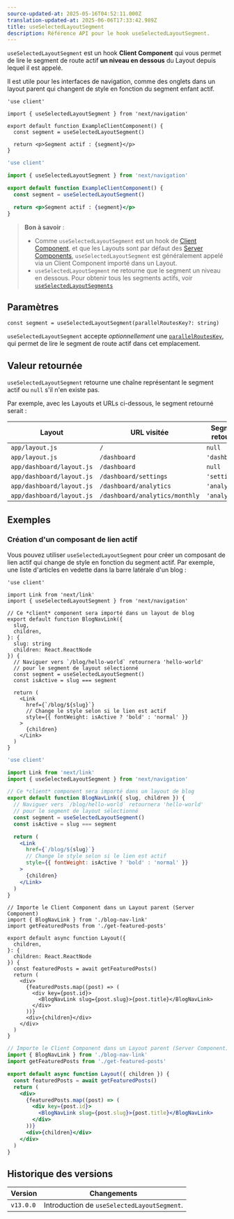 ```yaml
---
source-updated-at: 2025-05-16T04:52:11.000Z
translation-updated-at: 2025-06-06T17:33:42.989Z
title: useSelectedLayoutSegment
description: Référence API pour le hook useSelectedLayoutSegment.
---
```


`useSelectedLayoutSegment` est un hook **Client Component** qui vous permet de lire le segment de route actif **un niveau en dessous** du Layout depuis lequel il est appelé.

Il est utile pour les interfaces de navigation, comme des onglets dans un layout parent qui changent de style en fonction du segment enfant actif.

```tsx filename="app/example-client-component.tsx" switcher
'use client'

import { useSelectedLayoutSegment } from 'next/navigation'

export default function ExampleClientComponent() {
  const segment = useSelectedLayoutSegment()

  return <p>Segment actif : {segment}</p>
}
```

```jsx filename="app/example-client-component.js" switcher
'use client'

import { useSelectedLayoutSegment } from 'next/navigation'

export default function ExampleClientComponent() {
  const segment = useSelectedLayoutSegment()

  return <p>Segment actif : {segment}</p>
}
```

> **Bon à savoir** :
>
> - Comme `useSelectedLayoutSegment` est un hook de [Client Component](/docs/app/building-your-application/rendering/client-components), et que les Layouts sont par défaut des [Server Components](/docs/app/building-your-application/rendering/server-components), `useSelectedLayoutSegment` est généralement appelé via un Client Component importé dans un Layout.
> - `useSelectedLayoutSegment` ne retourne que le segment un niveau en dessous. Pour obtenir tous les segments actifs, voir [`useSelectedLayoutSegments`](/docs/app/api-reference/functions/use-selected-layout-segments)

## Paramètres

```tsx
const segment = useSelectedLayoutSegment(parallelRoutesKey?: string)
```

`useSelectedLayoutSegment` accepte _optionnellement_ une [`parallelRoutesKey`](/docs/app/building-your-application/routing/parallel-routes#useselectedlayoutsegments), qui permet de lire le segment de route actif dans cet emplacement.

## Valeur retournée

`useSelectedLayoutSegment` retourne une chaîne représentant le segment actif ou `null` s'il n'en existe pas.

Par exemple, avec les Layouts et URLs ci-dessous, le segment retourné serait :

| Layout                    | URL visitée                    | Segment retourné |
| ------------------------- | ------------------------------ | ---------------- |
| `app/layout.js`           | `/`                            | `null`           |
| `app/layout.js`           | `/dashboard`                   | `'dashboard'`    |
| `app/dashboard/layout.js` | `/dashboard`                   | `null`           |
| `app/dashboard/layout.js` | `/dashboard/settings`          | `'settings'`     |
| `app/dashboard/layout.js` | `/dashboard/analytics`         | `'analytics'`    |
| `app/dashboard/layout.js` | `/dashboard/analytics/monthly` | `'analytics'`    |

## Exemples

### Création d'un composant de lien actif

Vous pouvez utiliser `useSelectedLayoutSegment` pour créer un composant de lien actif qui change de style en fonction du segment actif. Par exemple, une liste d'articles en vedette dans la barre latérale d'un blog :

```tsx filename="app/blog/blog-nav-link.tsx" switcher
'use client'

import Link from 'next/link'
import { useSelectedLayoutSegment } from 'next/navigation'

// Ce *client* component sera importé dans un layout de blog
export default function BlogNavLink({
  slug,
  children,
}: {
  slug: string
  children: React.ReactNode
}) {
  // Naviguer vers `/blog/hello-world` retournera 'hello-world'
  // pour le segment de layout sélectionné
  const segment = useSelectedLayoutSegment()
  const isActive = slug === segment

  return (
    <Link
      href={`/blog/${slug}`}
      // Change le style selon si le lien est actif
      style={{ fontWeight: isActive ? 'bold' : 'normal' }}
    >
      {children}
    </Link>
  )
}
```

```jsx filename="app/blog/blog-nav-link.js" switcher
'use client'

import Link from 'next/link'
import { useSelectedLayoutSegment } from 'next/navigation'

// Ce *client* component sera importé dans un layout de blog
export default function BlogNavLink({ slug, children }) {
  // Naviguer vers `/blog/hello-world` retournera 'hello-world'
  // pour le segment de layout sélectionné
  const segment = useSelectedLayoutSegment()
  const isActive = slug === segment

  return (
    <Link
      href={`/blog/${slug}`}
      // Change le style selon si le lien est actif
      style={{ fontWeight: isActive ? 'bold' : 'normal' }}
    >
      {children}
    </Link>
  )
}
```

```tsx filename="app/blog/layout.tsx" switcher
// Importe le Client Component dans un Layout parent (Server Component)
import { BlogNavLink } from './blog-nav-link'
import getFeaturedPosts from './get-featured-posts'

export default async function Layout({
  children,
}: {
  children: React.ReactNode
}) {
  const featuredPosts = await getFeaturedPosts()
  return (
    <div>
      {featuredPosts.map((post) => (
        <div key={post.id}>
          <BlogNavLink slug={post.slug}>{post.title}</BlogNavLink>
        </div>
      ))}
      <div>{children}</div>
    </div>
  )
}
```

```jsx filename="app/blog/layout.js" switcher
// Importe le Client Component dans un Layout parent (Server Component)
import { BlogNavLink } from './blog-nav-link'
import getFeaturedPosts from './get-featured-posts'

export default async function Layout({ children }) {
  const featuredPosts = await getFeaturedPosts()
  return (
    <div>
      {featuredPosts.map((post) => (
        <div key={post.id}>
          <BlogNavLink slug={post.slug}>{post.title}</BlogNavLink>
        </div>
      ))}
      <div>{children}</div>
    </div>
  )
}
```

## Historique des versions

| Version   | Changements                                |
| --------- | -------------------------------------- |
| `v13.0.0` | Introduction de `useSelectedLayoutSegment`. |